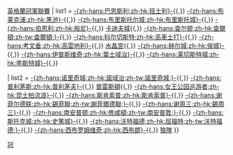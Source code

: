 {{Navbox
| name  = 英格蘭足球冠軍聯賽 (2007-08)
| title = [[2007年至2008年英格蘭足球冠軍聯賽|2007/08年]]{{,}}[[英格蘭足球冠軍聯賽|英格蘭冠軍聯賽]]
| list1 = [[巴恩斯利足球俱乐部|-{zh-hans:巴恩斯利;zh-hk:班士利}-]]{{,}} [[黑池足球俱乐部|-{zh-hans:布莱克浦;zh-hk:黑池}-]]{{,}} [[布里斯托尔城足球俱乐部|-{zh-hans:布里斯托尔城;zh-hk:布里斯托城}-]]{{,}} [[伯恩利足球俱乐部|-{zh-hans:伯恩利;zh-hk:般尼}-]]{{,}} [[卡迪夫城足球俱乐部|卡迪夫城]]{{,}} [[查尔顿竞技足球俱乐部|-{zh-hans:查尔顿;zh-hk:查爾頓;zh-tw:查爾頓;}-]]{{,}} [[科尔切斯特联足球俱乐部|-{zh-hans:科尔切斯特;zh-hk:高車士打}-]]{{,}} [[考文垂足球俱乐部|-{zh-hans:考文垂;zh-hk:高雲地利}-]]{{,}} [[水晶宫足球俱乐部|水晶宮]]{{,}} [[赫尔城足球俱乐部|-{zh-hans:赫尔城;zh-hk:侯城}-]]{{,}} [[伊普斯维奇城足球俱乐部|-{zh-hans:伊普斯维奇;zh-hk:葉士域治}-]]{{,}} [[莱斯特城足球俱乐部|-{zh-hans:莱切斯特城;zh-hk:李斯特城}-]]{{,}} 

| list2 = [[诺里奇城足球俱乐部|-{zh-hans:诺里奇城;zh-hk:諾域治;zh-tw:諾里奇城;}-]]{{,}} [[普利茅斯足球俱乐部|-{zh-hans:普利茅斯;zh-hk:普利茅夫}-]]{{,}} [[普雷斯顿足球俱乐部|普雷斯頓]]{{,}} [[女王公园巡游者足球俱乐部|-{zh-hans:女王公园巡游者;zh-hk:昆士柏流浪}-]]{{,}} [[斯坎索普联足球俱乐部|-{zh-hans:斯肯索普;zh-hk:斯肯索普}-]]{{,}} [[谢菲尔德联足球俱乐部|-{zh-hans:谢菲尔德联;zh-hk:錫菲聯;zh-tw:謝菲爾德聯;}-]]{{,}} [[谢周三足球俱乐部|-{zh-hans:谢周三;zh-hk:錫周三}-]]{{,}} [[南安普顿足球俱乐部|-{zh-hans:南安普顿;zh-hk:修咸頓;zh-tw:南安普敦;}-]]{{,}} [[斯托克城足球俱乐部|-{zh-hans:斯托克城;zh-hk:史篤城}-]]{{,}} [[沃特福德足球俱乐部|-{zh-hans:沃特福德;zh-hk:屈福特;zh-tw:沃特福德;}-]]{{,}} [[西布罗姆维奇足球俱乐部|-{zh-hans:西布罗姆维奇;zh-hk:西布朗}-]]{{,}} [[伍尔弗汉普顿流浪足球俱乐部|狼隊]]
}}<noinclude>
[[Category:英格兰足球联赛模板|冠]]
</noinclude>